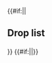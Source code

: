 {{#if:{{{compact|}}}||<h2>Drop list</h2>{{Section}}}}
{{Map/Drops
|no_legend = true
|filter_button = true
|nodes = I, J, K, Q, T, X, Z
|boss = Q, X, Z
|Akatsuki: Z/Casual{Casual: @S: 2.6% (14/545) @A: 2.3% (8/346) / Easy: @A: 2% (26/1327) / Medium: @A: 2.9% (22/768) / Hard: @A: 1.8% (110/6235) @B: 5.3% (2/38)}
|Akigumo: K/Casual{Casual: @S: 1.5% (81/5509) / Easy: @S: 1.4% (130/9344) / Medium: @S: 1.5% (39/2641) / Hard: @S: 1.3% (382/29879)} S, Q/Casual{Casual: @S: 1.4% (58/4109) / Easy: @S: 1.4% (96/6957) / Medium: @S: 1.9% (27/1426) / Hard: @S: 1.3% (157/12144)} S, T/Easy{Easy: @S: 1.4% (110/7806) / Medium: @S: 1.3% (29/2209) / Hard: @S: 1.5% (398/26216)} S, X/Casual{Casual: @S: 1.3% (13/981) / Easy: @S: 1.4% (27/1875) / Medium: @S: 1.1% (9/834) / Hard: @S: 1.5% (183/12555)} S
|Amagiri: I/Medium{Medium: @S: 2.4% (1/42) / Hard: @S: 2.2% (9/416)} S, K/Casual{Casual: @S: 1.5% (85/5509) / Easy: @S: 1.4% (131/9344) / Medium: @S: 1.9% (51/2641) / Hard: @S: 1.6% (465/29879)} S, Q/Casual{Casual: @S: 1.6% (66/4109) / Easy: @S: 1.3% (88/6957) / Medium: @S: 1.2% (17/1426) @A: 0.9% (3/334) / Hard: @S: 1.3% (161/12144) @A: 1.5% (44/2919)}, T/Casual{Casual: @S: 1.6% (50/3097) / Easy: @S: 1.4% (113/7806) / Medium: @S: 1.3% (28/2209) / Hard: @S: 1.6% (410/26216)} S, X/Casual{Casual: @S: 1.3% (13/981) / Easy: @S: 1.4% (27/1875) / Medium: @S: 1.2% (10/834) @A: 1.2% (3/253) / Hard: @S: 1.4% (180/12555) @A: 1.1% (29/2562)}
|Arashio: Z/Hard{Hard: @B: 2.6% (1/38)}
|Asashio: Z/Casual{Casual: @A: 1.4% (5/346) / Easy: @A: 2% (26/1327) / Medium: @A: 1.3% (10/768) / Hard: @A: 2% (125/6235) @B: 2.6% (1/38)}
|Ayanami: I/Casual{Casual: @S: 11.1% (1/9) / Medium: @S: 4.8% (2/42) / Hard: @S: 0.7% (3/416)} S, J/Casual{Casual: @S: 1.1% (36/3248) / Easy: @S: 1.4% (69/4888) @A: 1.6% (5/313) / Medium: @S: 1.6% (34/2100) @A: 1.6% (3/187) / Hard: @S: 1.4% (256/17795) @A: 1.3% (24/1849)}, K/Casual{Casual: @S: 1.2% (68/5509) @A: 1.7% (7/422) / Easy: @S: 1.4% (131/9344) @A: 0.9% (10/1158) / Medium: @S: 1.4% (38/2641) @A: 0.9% (5/565) / Hard: @S: 1.4% (412/29879) @A: 1.1% (41/3695)}, Q/Casual{Casual: @S: 1.4% (59/4109) @A: 2.7% (4/147) / Easy: @S: 1.2% (85/6957) @A: 0.9% (2/233) / Medium: @S: 1.5% (21/1426) @A: 0.9% (3/334) / Hard: @S: 1.4% (169/12144) @A: 1.3% (37/2919)}, T/Casual{Casual: @S: 1.5% (48/3097) @A: 0.9% (3/350) / Easy: @S: 1.4% (112/7806) @A: 1.1% (6/526) / Medium: @S: 1.4% (31/2209) @A: 1% (4/388) / Hard: @S: 1.3% (346/26216) @A: 1.5% (66/4328)}, X/Casual{Casual: @S: 1.2% (12/981) @A: 0.5% (1/218) / Easy: @S: 1.6% (30/1875) @A: 1.6% (7/431) / Medium: @S: 1.6% (13/834) @A: 2.4% (6/253) / Hard: @S: 1.4% (179/12555) @A: 0.8% (20/2562)}, Z/Casual{Casual: @S: 1.7% (9/545) @A: 1.7% (6/346) / Easy: @S: 1.5% (20/1314) @A: 2.2% (29/1327) / Medium: @A: 2.2% (17/768) / Hard: @A: 1.5% (96/6235) @B: 2.6% (1/38)}
|Fubuki: I/Easy{Easy: @S: 4.2% (1/24) / Hard: @S: 1.4% (6/416)} S, J/Casual{Casual: @S: 1.1% (36/3248) / Easy: @S: 1.2% (58/4888) / Medium: @S: 1.7% (35/2100) / Hard: @S: 1.4% (247/17795)} S, K/Casual{Casual: @S: 1.2% (66/5509) @A: 0.9% (4/422) / Easy: @S: 1.4% (129/9344) @A: 0.9% (11/1158) / Medium: @S: 1.1% (28/2641) @A: 1.4% (8/565) / Hard: @S: 1.3% (396/29879) @A: 1% (38/3695)}, Q/Casual{Casual: @S: 1.1% (45/4109) / Easy: @S: 1.4% (95/6957) @A: 0.9% (2/233) / Medium: @S: 1.5% (21/1426) @A: 0.6% (2/334) / Hard: @S: 1.3% (163/12144) @A: 1.1% (33/2919)}, T/Casual{Casual: @S: 1.5% (48/3097) @A: 0.3% (1/350) / Easy: @S: 1.2% (95/7806) @A: 1.5% (8/526) / Medium: @S: 1.3% (28/2209) @A: 1% (4/388) / Hard: @S: 1.3% (349/26216) @A: 1.4% (62/4328)}, X/Casual{Casual: @S: 0.9% (9/981) @A: 0.9% (2/218) / Easy: @S: 1.4% (26/1875) @A: 0.7% (3/431) / Medium: @S: 1.3% (11/834) @A: 1.6% (4/253) / Hard: @S: 1.4% (181/12555) @A: 0.8% (21/2562)}, Z/Casual{Casual: @S: 2.4% (13/545) @A: 4.6% (16/346) / Easy: @S: 1.6% (21/1314) @A: 2.3% (30/1327) / Medium: @S: 1.6% (8/495) @A: 2.7% (21/768) / Hard: @A: 1.9% (121/6235)}
|Fumizuki: Z/Casual{Casual: @A: 4% (14/346)}
|Harusame: I/Casual{Casual: @S: 11.1% (1/9) / Medium: @S: 4.8% (2/42) / Hard: @S: 1.4% (6/416)} S, J/Casual{Casual: @S: 1.6% (51/3248) / Easy: @S: 1.4% (69/4888) / Medium: @S: 1.3% (27/2100) / Hard: @S: 1.4% (258/17795)} S, K/Casual{Casual: @S: 1.4% (78/5509) / Easy: @S: 1.5% (139/9344) / Medium: @S: 1.5% (40/2641) / Hard: @S: 1.5% (454/29879)} S, Q/Casual{Casual: @S: 1.2% (50/4109) @A: 0.7% (1/147) / Easy: @S: 1.3% (89/6957) @A: 2.6% (6/233) / Medium: @S: 1.9% (27/1426) @A: 0.9% (3/334) / Hard: @S: 1.5% (178/12144) @A: 1.1% (32/2919)}, T/Casual{Casual: @S: 1.3% (40/3097) / Easy: @S: 1.2% (96/7806) / Medium: @S: 1.5% (33/2209) / Hard: @S: 1.3% (343/26216)} S, X/Casual{Casual: @S: 1% (10/981) @A: 1.8% (4/218) / Easy: @S: 1.7% (32/1875) @A: 1.6% (7/431) / Medium: @S: 2.4% (20/834) @A: 0.8% (2/253) / Hard: @S: 1.4% (177/12555) @A: 1.1% (27/2562)}
|Hatsuharu: I/Hard{Hard: @S: 1.4% (6/416)} S, J/Casual{Casual: @S: 1.4% (44/3248) / Easy: @S: 1.3% (62/4888) / Medium: @S: 1.1% (24/2100) / Hard: @S: 1.4% (247/17795)} S, K/Casual{Casual: @S: 1.2% (68/5509) / Easy: @S: 1.4% (127/9344) / Medium: @S: 1.6% (43/2641) / Hard: @S: 1.4% (430/29879) @A: 0.9% (33/3695)}, Q/Casual{Casual: @S: 1.5% (60/4109) @A: 0.7% (1/147) / Easy: @S: 1.3% (88/6957) @A: 0.4% (1/233) / Medium: @S: 1.2% (17/1426) @A: 0.9% (3/334) / Hard: @S: 1.5% (188/12144) @A: 1.4% (40/2919)}, T/Casual{Casual: @S: 1.5% (46/3097) / Easy: @S: 1.6% (121/7806) / Medium: @S: 1.4% (32/2209) / Hard: @S: 1.4% (365/26216)} S, X/Casual{Casual: @S: 1.9% (19/981) @A: 0.9% (2/218) / Easy: @S: 1.3% (25/1875) @A: 0.2% (1/431) / Medium: @S: 1.2% (10/834) @A: 1.2% (3/253) / Hard: @S: 1.5% (190/12555) @A: 1.4% (35/2562)}, Z/Casual{Casual: @S: 2.8% (15/545) @A: 2% (7/346) / Easy: @A: 1.4% (19/1327) / Medium: @A: 2% (15/768) / Hard: @A: 2.1% (134/6235)}
|Hatsushimo: I/Casual{Casual: @S: 11.1% (1/9) / Easy: @S: 4.2% (1/24) / Medium: @S: 2.4% (1/42) / Hard: @S: 2.2% (9/416)} S, J/Casual{Casual: @S: 1.3% (41/3248) / Easy: @S: 1.5% (75/4888) / Medium: @S: 1.4% (29/2100) / Hard: @S: 1.2% (217/17795)} S, K/Casual{Casual: @S: 1.4% (79/5509) / Easy: @S: 1.4% (135/9344) @A: 1.5% (17/1158) / Medium: @S: 1.7% (44/2641) @A: 1.2% (7/565) / Hard: @S: 1.3% (396/29879) @A: 1.3% (49/3695)}, Q/Casual{Casual: @S: 1.7% (68/4109) @A: 2% (3/147) / Easy: @S: 1.5% (101/6957) @A: 1.7% (4/233) / Medium: @S: 1.1% (16/1426) @A: 0.3% (1/334) / Hard: @S: 1.5% (179/12144) @A: 1.2% (36/2919)}, T/Casual{Casual: @S: 1.2% (37/3097) / Easy: @S: 1.2% (97/7806) / Medium: @S: 1.5% (34/2209) / Hard: @S: 1.4% (378/26216)} S, X/Casual{Casual: @S: 1.1% (11/981) @A: 2.8% (6/218) / Easy: @S: 1.5% (29/1875) @A: 1.6% (7/431) / Medium: @S: 2% (17/834) @A: 0.4% (1/253) / Hard: @S: 1.3% (161/12555) @A: 1.1% (27/2562)}
|Hatsuyuki: I/Medium{Medium: @S: 2.4% (1/42) / Hard: @S: 1.2% (5/416)} S, J/Casual{Casual: @S: 1.4% (46/3248) / Easy: @S: 1.6% (80/4888) / Medium: @S: 1.7% (36/2100) / Hard: @S: 1.4% (249/17795)} S, K/Casual{Casual: @S: 1.7% (91/5509) @A: 0.7% (3/422) / Easy: @S: 1.5% (136/9344) @A: 1.4% (16/1158) / Medium: @S: 1.6% (42/2641) @A: 1.1% (6/565) / Hard: @S: 1.4% (422/29879) @A: 1.4% (53/3695)}, Q/Casual{Casual: @S: 1.1% (47/4109) @A: 2% (3/147) / Easy: @S: 1.5% (102/6957) @A: 0.4% (1/233) / Medium: @S: 1.8% (25/1426) @A: 0.3% (1/334) / Hard: @S: 1.5% (177/12144) @A: 1.2% (36/2919)}, T/Casual{Casual: @S: 1.4% (44/3097) @A: 1.4% (5/350) / Easy: @S: 1.4% (108/7806) @A: 1.1% (6/526) / Medium: @S: 1.8% (39/2209) @A: 2.1% (8/388) / Hard: @S: 1.4% (366/26216) @A: 1.2% (53/4328)}, X/Casual{Casual: @S: 0.8% (8/981) @A: 2.8% (6/218) / Easy: @S: 1.4% (27/1875) @A: 1.4% (6/431) / Medium: @S: 1.6% (13/834) @A: 0.8% (2/253) / Hard: @S: 1.5% (190/12555) @A: 1.4% (36/2562)}, Z/Casual{Casual: @A: 2% (7/346) / Easy: @A: 1.9% (25/1327) / Medium: @A: 1.3% (10/768) / Hard: @A: 1.9% (116/6235)}
|Hibiki: Z/Hard{Hard: @B: 5.3% (2/38)}
|Ikazuchi: Z/Hard{Hard: @B: 2.6% (1/38)}
|Inazuma: Z/Hard{Hard: @B: 2.6% (1/38)}
|Isokaze: K/Easy{Easy: @S: 1.5% (139/9344) / Medium: @S: 1.2% (32/2641) / Hard: @S: 1.4% (406/29879)} S, Q/Casual{Casual: @S: 1.3% (52/4109) / Easy: @S: 1.6% (112/6957) / Medium: @S: 1.5% (22/1426) / Hard: @S: 1.5% (179/12144)} S, X/Casual{Casual: @S: 1.9% (19/981) / Easy: @S: 1.3% (24/1875) / Medium: @S: 1.3% (11/834) / Hard: @S: 1.4% (178/12555)} S
|Isonami: I/Easy{Easy: @S: 4.2% (1/24) / Hard: @S: 1.2% (5/416)} S, J/Casual{Casual: @S: 1.4% (46/3248) / Easy: @S: 1.6% (79/4888) / Medium: @S: 1.4% (29/2100) @A: 1.1% (2/187) / Hard: @S: 1.4% (247/17795) @A: 1.2% (23/1849)}, K/Casual{Casual: @S: 1.4% (78/5509) @A: 0.9% (4/422) / Easy: @S: 1.5% (137/9344) @A: 0.9% (11/1158) / Medium: @S: 1.4% (38/2641) @A: 0.5% (3/565) / Hard: @S: 1.4% (412/29879) @A: 1% (37/3695)}, Q/Casual{Casual: @S: 1.2% (49/4109) @A: 2.7% (4/147) / Easy: @S: 1.6% (113/6957) @A: 0.9% (2/233) / Medium: @S: 1.7% (24/1426) @A: 1.2% (4/334) / Hard: @S: 1.4% (172/12144) @A: 1.1% (32/2919)}, T/Casual{Casual: @S: 1.2% (36/3097) @A: 2.3% (8/350) / Easy: @S: 1.4% (107/7806) @A: 0.8% (4/526) / Medium: @S: 1.8% (40/2209) @A: 2.1% (8/388) / Hard: @S: 1.4% (370/26216) @A: 1.3% (56/4328)}, X/Casual{Casual: @S: 0.9% (9/981) @A: 0.5% (1/218) / Easy: @S: 1.3% (24/1875) @A: 1.9% (8/431) / Medium: @S: 1% (8/834) / Hard: @S: 1.3% (164/12555) @A: 1.5% (39/2562)}, Z/Casual{Casual: @A: 2.9% (10/346) / Easy: @A: 1.6% (21/1327) / Medium: @A: 1.7% (13/768) / Hard: @A: 1.6% (97/6235)}
|Kagerou: Z/Casual{Casual: @A: 2% (7/346) / Easy: @A: 1.5% (20/1327) / Medium: @A: 2.1% (16/768) / Hard: @A: 1.7% (109/6235)}
|Kawakaze: Z/Casual{Casual: @S: 0.7% (4/545) @A: 0.3% (1/346) / Easy: @S: 1% (13/1314) @A: 0.5% (6/1327) / Medium: @S: 2.8% (14/495) @A: 0.4% (3/768) / Hard: @S: 1% (59/6107) @A: 0.8% (47/6235)}
|Kazagumo: K/Easy{Easy: @S: 1.4% (128/9344) / Medium: @S: 1.3% (34/2641) / Hard: @S: 1.5% (441/29879)} S, Q/Casual{Casual: @S: 2% (81/4109) / Easy: @S: 1.6% (112/6957) / Medium: @S: 1.3% (19/1426) / Hard: @S: 1.3% (153/12144)} S, X/Casual{Casual: @S: 1.4% (14/981) / Easy: @S: 1.3% (25/1875) / Medium: @S: 1.3% (11/834) / Hard: @S: 1.4% (182/12555)} S
|Kikuzuki: Z/Hard{Hard: @B: 2.6% (1/38)}
|Kisaragi: Z/Casual{Casual: @A: 2.9% (10/346) / Easy: @A: 2.6% (34/1327) / Hard: @B: 2.6% (1/38)}
|Kuroshio: Z/Medium{Medium: @B: 50% (1/2)}
|Makigumo: Z/Casual{Casual: @S: 2.4% (13/545) @A: 0.3% (1/346) / Easy: @S: 2% (26/1314) @A: 2.5% (33/1327) / Medium: @S: 1.6% (8/495) @A: 1.8% (14/768) / Hard: @S: 2.1% (126/6107) @A: 1.9% (121/6235)}
|Michishio: Z/Hard{Hard: @B: 2.6% (1/38)}
|Mikazuki: Z/Hard{Hard: @B: 5.3% (2/38)}
|Miyuki: I/Medium{Medium: @S: 2.4% (1/42) / Hard: @S: 2.2% (9/416)} S, J/Casual{Casual: @S: 1.6% (52/3248) / Easy: @S: 1.3% (64/4888) / Medium: @S: 1.5% (32/2100) / Hard: @S: 1.4% (243/17795) @A: 1.1% (21/1849)}, K/Casual{Casual: @S: 1.5% (81/5509) @A: 1.9% (8/422) / Easy: @S: 1.8% (168/9344) @A: 0.9% (10/1158) / Medium: @S: 1.8% (47/2641) @A: 1.6% (9/565) / Hard: @S: 1.4% (416/29879) @A: 1% (37/3695)}, Q/Casual{Casual: @S: 1.5% (63/4109) @A: 1.4% (2/147) / Easy: @S: 1.4% (95/6957) @A: 2.1% (5/233) / Medium: @S: 1.5% (22/1426) @A: 2.4% (8/334) / Hard: @S: 1.5% (183/12144) @A: 1% (29/2919)}, T/Casual{Casual: @S: 1.7% (54/3097) @A: 0.9% (3/350) / Easy: @S: 1.5% (114/7806) @A: 1.9% (10/526) / Medium: @S: 1.4% (30/2209) @A: 1.5% (6/388) / Hard: @S: 1.4% (358/26216) @A: 1% (45/4328)}, X/Casual{Casual: @S: 1.5% (15/981) @A: 0.9% (2/218) / Easy: @S: 1.5% (28/1875) @A: 0.9% (4/431) / Medium: @S: 2.2% (18/834) @A: 1.2% (3/253) / Hard: @S: 1.3% (160/12555) @A: 0.9% (24/2562)}, Z/Casual{Casual: @A: 2.6% (9/346) / Easy: @A: 2.3% (31/1327) / Medium: @A: 1.4% (11/768) / Hard: @A: 2.2% (136/6235) @B: 2.6% (1/38)}
|Mochizuki: Z/Medium{Medium: @B: 50% (1/2)}
|Murakumo: I/Medium{Medium: @S: 2.4% (1/42) / Hard: @S: 1.7% (7/416)} S, J/Casual{Casual: @S: 1.5% (48/3248) / Easy: @S: 1.4% (68/4888) @A: 2.2% (7/313) / Medium: @S: 1.4% (30/2100) @A: 0.5% (1/187) / Hard: @S: 1.5% (259/17795) @A: 1.8% (33/1849)}, K/Casual{Casual: @S: 1.6% (90/5509) @A: 1.7% (7/422) / Easy: @S: 1.6% (150/9344) @A: 0.9% (11/1158) / Medium: @S: 1.3% (35/2641) @A: 1.4% (8/565) / Hard: @S: 1.4% (433/29879) @A: 1% (37/3695)}, Q/Casual{Casual: @S: 1.7% (70/4109) @A: 0.7% (1/147) / Easy: @S: 1.5% (107/6957) @A: 0.9% (2/233) / Medium: @S: 1.6% (23/1426) @A: 1.2% (4/334) / Hard: @S: 1.3% (158/12144) @A: 1.2% (36/2919)}, T/Casual{Casual: @S: 1.4% (42/3097) @A: 2.6% (9/350) / Easy: @S: 1.3% (104/7806) @A: 0.8% (4/526) / Medium: @S: 1.6% (36/2209) @A: 1% (4/388) / Hard: @S: 1.4% (368/26216) @A: 1.2% (52/4328)}, X/Casual{Casual: @S: 1.5% (15/981) @A: 0.5% (1/218) / Easy: @S: 1.5% (29/1875) @A: 0.7% (3/431) / Medium: @S: 1.4% (12/834) / Hard: @S: 1.2% (150/12555) @A: 1.1% (28/2562)}, Z/Casual{Casual: @A: 2.3% (8/346) / Easy: @A: 1.8% (24/1327) / Medium: @A: 2.7% (21/768) / Hard: @B: 2.6% (1/38)}
|Murasame: I/Medium{Medium: @S: 2.4% (1/42) / Hard: @S: 1.7% (7/416)} S, J/Casual{Casual: @S: 1.4% (44/3248) / Easy: @S: 1.4% (67/4888) / Medium: @S: 1.6% (34/2100) / Hard: @S: 1.3% (237/17795)} S, K/Casual{Casual: @S: 1.5% (82/5509) @A: 0.9% (4/422) / Easy: @S: 1.2% (111/9344) @A: 0.9% (11/1158) / Medium: @S: 1.5% (40/2641) @A: 0.5% (3/565) / Hard: @S: 1.3% (381/29879) @A: 1.4% (53/3695)}, Q/Casual{Casual: @S: 1.5% (62/4109) @A: 2.7% (4/147) / Easy: @S: 1.4% (100/6957) @A: 0.9% (2/233) / Medium: @S: 1.1% (15/1426) @A: 0.9% (3/334) / Hard: @S: 1.5% (182/12144) @A: 1.3% (38/2919)}, T/Casual{Casual: @S: 1.2% (38/3097) / Easy: @S: 1.4% (113/7806) @A: 0.8% (4/526) / Medium: @S: 1.2% (26/2209) @A: 1% (4/388) / Hard: @S: 1.5% (401/26216) @A: 1.3% (57/4328)}, X/Casual{Casual: @S: 2.1% (21/981) @A: 0.9% (2/218) / Easy: @S: 1.1% (21/1875) @A: 0.9% (4/431) / Medium: @S: 1.4% (12/834) / Hard: @S: 1.3% (165/12555) @A: 1.4% (37/2562)}, Z/Casual{Casual: @B: 100% (1/1) / Hard: @B: 5.3% (2/38)}
|Mutsuki: Z/Casual{Casual: @S: 2.4% (13/545) @A: 2.3% (8/346) / Easy: @S: 2.4% (31/1314) @A: 2.4% (32/1327) / Medium: @A: 2.3% (18/768) / Hard: @A: 1.9% (121/6235) @B: 5.3% (2/38)}
|Naganami: Z/Casual{Casual: @S: 2.6% (14/545) @A: 0.3% (1/346) / Easy: @S: 1.7% (22/1314) @A: 1.9% (25/1327) / Medium: @S: 0.8% (4/495) @A: 1.6% (12/768) / Hard: @S: 1.8% (109/6107) @A: 2% (124/6235)}
|Nagatsuki: Z/Casual{Casual: @A: 0.6% (2/346) / Hard: @B: 5.3% (2/38)}
|Nenohi: I/Hard{Hard: @S: 1.9% (8/416)} S, J/Casual{Casual: @S: 1.3% (42/3248) / Easy: @S: 1.2% (58/4888) / Medium: @S: 1.1% (23/2100) / Hard: @S: 1.4% (241/17795)} S, K/Casual{Casual: @S: 1.3% (73/5509) / Easy: @S: 1.4% (130/9344) / Medium: @S: 1.6% (43/2641) @A: 1.8% (10/565) / Hard: @S: 1.4% (408/29879) @A: 1.2% (46/3695)}, Q/Casual{Casual: @S: 1.4% (56/4109) @A: 1.4% (2/147) / Easy: @S: 1.3% (93/6957) @A: 3% (7/233) / Medium: @S: 1.1% (15/1426) @A: 0.6% (2/334) / Hard: @S: 1.6% (191/12144) @A: 1.1% (33/2919)}, T/Casual{Casual: @S: 1.2% (36/3097) / Easy: @S: 1.3% (103/7806) / Medium: @S: 1.4% (31/2209) / Hard: @S: 1.4% (373/26216)} S, X/Casual{Casual: @S: 1.8% (18/981) @A: 0.9% (2/218) / Easy: @S: 0.9% (17/1875) @A: 1.4% (6/431) / Medium: @S: 1.7% (14/834) @A: 1.6% (4/253) / Hard: @S: 1.4% (172/12555) @A: 1.4% (35/2562)}, Z/Hard{Hard: @B: 2.6% (1/38)}
|Oboro: Z/Hard{Hard: @B: 2.6% (1/38)}
|Sagiri: I/Easy{Easy: @S: 4.2% (1/24) / Hard: @S: 1% (4/416)} S, K/Casual{Casual: @S: 1.6% (87/5509) / Easy: @S: 1.4% (130/9344) / Medium: @S: 1.1% (30/2641) / Hard: @S: 1.2% (371/29879)} S, Q/Casual{Casual: @S: 1.5% (61/4109) / Easy: @S: 1.3% (92/6957) / Medium: @S: 1.1% (16/1426) @A: 1.5% (5/334) / Hard: @S: 1.4% (172/12144) @A: 1.1% (33/2919)}, T/Casual{Casual: @S: 1.5% (46/3097) / Easy: @S: 1.5% (114/7806) / Medium: @S: 1% (21/2209) / Hard: @S: 1.4% (359/26216)} S, X/Casual{Casual: @S: 1.5% (15/981) / Easy: @S: 1.4% (27/1875) @A: 1.2% (5/431) / Medium: @S: 1.8% (15/834) @A: 2% (5/253) / Hard: @S: 1.4% (170/12555) @A: 1.4% (36/2562)}
|Samidare: I/Medium{Medium: @S: 4.8% (2/42) / Hard: @S: 1.2% (5/416)} S, J/Casual{Casual: @S: 1.3% (42/3248) / Easy: @S: 1.2% (59/4888) / Medium: @S: 1.2% (25/2100) / Hard: @S: 1.4% (257/17795)} S, K/Casual{Casual: @S: 1.3% (74/5509) @A: 0.5% (2/422) / Easy: @S: 1.4% (131/9344) @A: 1% (12/1158) / Medium: @S: 1.2% (33/2641) @A: 0.4% (2/565) / Hard: @S: 1.4% (423/29879) @A: 1.5% (57/3695)}, Q/Casual{Casual: @S: 1.5% (60/4109) @A: 2% (3/147) / Easy: @S: 1.3% (91/6957) @A: 0.9% (2/233) / Medium: @S: 0.8% (12/1426) @A: 0.6% (2/334) / Hard: @S: 1.2% (140/12144) @A: 1.5% (43/2919)}, T/Casual{Casual: @S: 1.4% (44/3097) @A: 1.4% (5/350) / Easy: @S: 1.5% (114/7806) @A: 1.1% (6/526) / Medium: @S: 1.7% (37/2209) @A: 1.5% (6/388) / Hard: @S: 1.4% (354/26216) @A: 1.1% (48/4328)}, X/Casual{Casual: @S: 2% (20/981) @A: 1.8% (4/218) / Easy: @S: 1.1% (20/1875) @A: 1.6% (7/431) / Medium: @S: 1.2% (10/834) / Hard: @S: 1.5% (188/12555) @A: 1.1% (29/2562)}, Z/Hard{Hard: @B: 2.6% (1/38)}
|Satsuki: Z/Casual{Casual: @A: 2.6% (9/346) / Easy: @A: 2.2% (29/1327)}
|Sazanami: Z/Hard{Hard: @B: 2.6% (1/38)}
|Shigure: I/Easy{Easy: @S: 4.2% (1/24) / Hard: @S: 1.2% (5/416)} S, J/Casual{Casual: @S: 1.6% (51/3248) / Easy: @S: 1.7% (83/4888) / Medium: @S: 1% (21/2100) / Hard: @S: 1.7% (298/17795)} S, K/Casual{Casual: @S: 1.3% (72/5509) @A: 0.7% (3/422) / Easy: @S: 1.3% (119/9344) @A: 0.9% (11/1158) / Medium: @S: 1.3% (34/2641) @A: 0.9% (5/565) / Hard: @S: 1.4% (404/29879) @A: 1% (37/3695)}, Q/Casual{Casual: @S: 1.2% (48/4109) @A: 1.4% (2/147) / Easy: @S: 1.4% (96/6957) @A: 2.6% (6/233) / Medium: @S: 0.9% (13/1426) @A: 0.9% (3/334) / Hard: @S: 1.5% (188/12144) @A: 1.2% (35/2919)}, T/Casual{Casual: @S: 1.2% (37/3097) / Easy: @S: 1.2% (97/7806) / Medium: @S: 1.2% (27/2209) @A: 1.5% (6/388) / Hard: @S: 1.5% (381/26216) @A: 1.3% (57/4328)}, X/Casual{Casual: @S: 1.1% (11/981) @A: 0.5% (1/218) / Easy: @S: 1.5% (29/1875) @A: 1.4% (6/431) / Medium: @S: 1.4% (12/834) @A: 0.8% (2/253) / Hard: @S: 1.3% (169/12555) @A: 1.6% (41/2562)}
|Shikinami: I/Hard{Hard: @S: 1.7% (7/416)} S, J/Casual{Casual: @S: 1.6% (53/3248) @A: 0.8% (1/130) / Easy: @S: 1.4% (68/4888) @A: 2.2% (7/313) / Medium: @S: 1.3% (28/2100) @A: 0.5% (1/187) / Hard: @S: 1.4% (257/17795) @A: 1% (19/1849)}, K/Casual{Casual: @S: 1.3% (71/5509) @A: 1.7% (7/422) / Easy: @S: 1.3% (121/9344) @A: 1.9% (22/1158) / Medium: @S: 1% (27/2641) @A: 0.9% (5/565) / Hard: @S: 1.5% (437/29879) @A: 1.1% (41/3695)}, Q/Casual{Casual: @S: 1.5% (60/4109) @A: 1.4% (2/147) / Easy: @S: 1.4% (95/6957) / Medium: @S: 1.3% (18/1426) @A: 0.9% (3/334) / Hard: @S: 1.4% (174/12144) @A: 1.2% (34/2919)}, T/Casual{Casual: @S: 1.3% (41/3097) @A: 0.6% (2/350) / Easy: @S: 1.5% (117/7806) @A: 2.1% (11/526) / Medium: @S: 1.4% (32/2209) @A: 1% (4/388) / Hard: @S: 1.5% (381/26216) @A: 1% (45/4328)}, X/Casual{Casual: @S: 1.2% (12/981) @A: 0.9% (2/218) / Easy: @S: 1.3% (25/1875) @A: 1.2% (5/431) / Medium: @S: 2.2% (18/834) @A: 0.4% (1/253) / Hard: @S: 1.5% (189/12555) @A: 1.2% (31/2562)}, Z/Casual{Casual: @A: 2% (7/346) / Easy: @A: 2.3% (31/1327) / Medium: @A: 2.2% (17/768) / Hard: @B: 2.6% (1/38)}
|Shiranui: Z/Hard{Hard: @B: 2.6% (1/38)}
|Shiratsuyu: I/Medium{Medium: @S: 2.4% (1/42) / Hard: @S: 0.5% (2/416)} S, J/Casual{Casual: @S: 1.4% (45/3248) / Easy: @S: 1.3% (64/4888) / Medium: @S: 1.2% (26/2100) / Hard: @S: 1.4% (241/17795)} S, K/Casual{Casual: @S: 1.2% (66/5509) @A: 0.9% (4/422) / Easy: @S: 1.5% (138/9344) @A: 1% (12/1158) / Medium: @S: 1.3% (34/2641) @A: 0.9% (5/565) / Hard: @S: 1.3% (375/29879) @A: 1.4% (51/3695)}, Q/Casual{Casual: @S: 1.5% (62/4109) @A: 0.7% (1/147) / Easy: @S: 1.4% (100/6957) / Medium: @S: 1.1% (15/1426) @A: 0.6% (2/334) / Hard: @S: 1.3% (161/12144) @A: 1.4% (42/2919)}, T/Casual{Casual: @S: 1.3% (41/3097) / Easy: @S: 1.4% (111/7806) / Medium: @S: 1.2% (27/2209) / Hard: @S: 1.4% (355/26216) @A: 1.1% (49/4328)}, X/Casual{Casual: @S: 0.7% (7/981) @A: 0.9% (2/218) / Easy: @S: 1.4% (27/1875) @A: 0.7% (3/431) / Medium: @S: 2.2% (18/834) @A: 0.4% (1/253) / Hard: @S: 1.4% (176/12555) @A: 1.1% (28/2562)}, Z/Casual{Casual: @A: 2% (7/346) / Easy: @A: 1.9% (25/1327) / Medium: @A: 1.7% (13/768) / Hard: @A: 1.9% (118/6235)}
|Shirayuki: I/Easy{Easy: @S: 4.2% (1/24) / Medium: @S: 2.4% (1/42) / Hard: @S: 2.4% (10/416)} S, J/Casual{Casual: @S: 1.4% (44/3248) / Easy: @S: 1.6% (77/4888) / Medium: @S: 1.8% (37/2100) / Hard: @S: 1.4% (249/17795)} S, K/Casual{Casual: @S: 1.5% (82/5509) @A: 1.2% (5/422) / Easy: @S: 1.2% (115/9344) @A: 1.2% (14/1158) / Medium: @S: 1% (26/2641) @A: 1.6% (9/565) / Hard: @S: 1.4% (420/29879) @A: 1% (38/3695)}, Q/Casual{Casual: @S: 1.4% (59/4109) @A: 1.4% (2/147) / Easy: @S: 1.5% (101/6957) @A: 0.9% (2/233) / Medium: @S: 1.3% (19/1426) @A: 1.5% (5/334) / Hard: @S: 1.3% (157/12144) @A: 1.2% (34/2919)}, T/Casual{Casual: @S: 1.2% (36/3097) @A: 1.1% (4/350) / Easy: @S: 1.4% (109/7806) @A: 1.7% (9/526) / Medium: @S: 1.6% (35/2209) @A: 0.8% (3/388) / Hard: @S: 1.3% (347/26216) @A: 1.3% (58/4328)}, X/Casual{Casual: @S: 1.1% (11/981) @A: 1.8% (4/218) / Easy: @S: 2% (37/1875) @A: 1.9% (8/431) / Medium: @S: 0.7% (6/834) @A: 1.2% (3/253) / Hard: @S: 1.4% (176/12555) @A: 1.2% (30/2562)}, Z/Casual{Casual: @A: 1.7% (6/346) / Easy: @A: 2% (27/1327) / Medium: @A: 2.6% (20/768) / Hard: @A: 2.3% (141/6235) @B: 2.6% (1/38)}
|Suzukaze: I/Medium{Medium: @S: 4.8% (2/42) / Hard: @S: 1.9% (8/416)} S, J/Casual{Casual: @S: 1.3% (43/3248) / Easy: @S: 1.1% (53/4888) / Medium: @S: 1.4% (30/2100) / Hard: @S: 1.4% (255/17795)} S, K/Casual{Casual: @S: 1.2% (65/5509) @A: 0.9% (4/422) / Easy: @S: 1.4% (130/9344) @A: 1.1% (13/1158) / Medium: @S: 1.7% (44/2641) @A: 1.4% (8/565) / Hard: @S: 1.3% (397/29879) @A: 1.6% (58/3695)}, Q/Casual{Casual: @S: 2% (81/4109) @A: 0.7% (1/147) / Easy: @S: 1.4% (98/6957) @A: 1.7% (4/233) / Medium: @S: 1.8% (26/1426) @A: 1.2% (4/334) / Hard: @S: 1.5% (187/12144) @A: 1.3% (39/2919)}, T/Casual{Casual: @S: 1.5% (46/3097) @A: 0.9% (3/350) / Easy: @S: 1.2% (95/7806) @A: 1.1% (6/526) / Medium: @S: 1.6% (36/2209) @A: 1.8% (7/388) / Hard: @S: 1.3% (345/26216) @A: 1.2% (51/4328)}, X/Casual{Casual: @S: 1.4% (14/981) @A: 0.9% (2/218) / Easy: @S: 1.6% (30/1875) @A: 1.2% (5/431) / Medium: @S: 1.6% (13/834) @A: 1.6% (4/253) / Hard: @S: 1.3% (163/12555) @A: 1.2% (31/2562)}, Z/Casual{Casual: @A: 2% (7/346) / Easy: @A: 2% (26/1327) / Medium: @A: 1.2% (9/768) / Hard: @A: 1.9% (116/6235)}
|Takanami: K/Medium{Medium: @S: 1.1% (29/2641) / Hard: @S: 1.4% (422/29879)} S, Q/Casual{Casual: @S: 1.3% (53/4109) / Easy: @S: 1.4% (97/6957) / Medium: @S: 1.5% (22/1426) / Hard: @S: 1.4% (166/12144)} S, X/Casual{Casual: @S: 1.3% (13/981) / Easy: @S: 1.2% (22/1875) / Medium: @S: 0.6% (5/834) / Hard: @S: 1.5% (194/12555)} S
|Tanikaze: K/Casual{Casual: @S: 1.5% (85/5509) / Easy: @S: 1.4% (128/9344) / Medium: @S: 0.9% (23/2641) / Hard: @S: 1.3% (397/29879)} S, Q/Casual{Casual: @S: 1.5% (62/4109) / Easy: @S: 1.3% (90/6957) / Medium: @S: 1.1% (15/1426) / Hard: @S: 1.3% (160/12144)} S, T/Hard{Hard: @S: 1.3% (346/26216)} S, X/Casual{Casual: @S: 1.8% (18/981) / Easy: @S: 0.9% (16/1875) / Medium: @S: 1.9% (16/834) / Hard: @S: 1.4% (174/12555)} S
|Umikaze: Q/Casual{Casual: @S: 1.1% (47/4109) / Easy: @S: 1.1% (76/6957) / Medium: @S: 2.3% (33/1426) / Hard: @S: 1.3% (152/12144)} S, X/Casual{Casual: @S: 1% (10/981) / Easy: @S: 0.7% (14/1875) / Medium: @S: 1.1% (9/834) / Hard: @S: 1.9% (236/12555)} S
|Urakaze: K/Casual{Casual: @S: 1.4% (76/5509) / Easy: @S: 1.5% (143/9344) / Medium: @S: 1.3% (34/2641) / Hard: @S: 1.5% (435/29879)} S, Q/Casual{Casual: @S: 1.3% (54/4109) / Easy: @S: 1.3% (87/6957) / Medium: @S: 1.8% (26/1426) / Hard: @S: 1.2% (149/12144)} S, T/Medium{Medium: @S: 1.1% (25/2209) / Hard: @S: 1.4% (359/26216)} S, X/Casual{Casual: @S: 1.5% (15/981) / Easy: @S: 1.4% (26/1875) / Medium: @S: 1.1% (9/834) / Hard: @S: 1.4% (177/12555)} S
|Wakaba: I/Easy{Easy: @S: 4.2% (1/24) / Hard: @S: 1.2% (5/416)} S, J/Casual{Casual: @S: 1.3% (41/3248) / Easy: @S: 1.5% (72/4888) / Medium: @S: 1.4% (29/2100) / Hard: @S: 1.4% (242/17795)} S, K/Casual{Casual: @S: 1.6% (88/5509) / Easy: @S: 1.3% (124/9344) @A: 1.2% (14/1158) / Medium: @S: 1.3% (35/2641) @A: 0.7% (4/565) / Hard: @S: 1.5% (451/29879) @A: 1% (37/3695)}, Q/Casual{Casual: @S: 1.3% (54/4109) @A: 0.7% (1/147) / Easy: @S: 1.4% (98/6957) @A: 1.7% (4/233) / Medium: @S: 1% (14/1426) @A: 0.6% (2/334) / Hard: @S: 1.3% (154/12144) @A: 0.7% (20/2919)}, T/Casual{Casual: @S: 1.4% (42/3097) / Easy: @S: 1.4% (107/7806) / Medium: @S: 1.7% (38/2209) / Hard: @S: 1.3% (337/26216)} S, X/Casual{Casual: @S: 1.2% (12/981) @A: 1.4% (3/218) / Easy: @S: 1.2% (22/1875) @A: 1.4% (6/431) / Medium: @S: 1% (8/834) @A: 0.8% (2/253) / Hard: @S: 1.4% (170/12555) @A: 1.1% (27/2562)}, Z/Hard{Hard: @B: 5.3% (2/38)}
|Yuudachi: I/Medium{Medium: @S: 2.4% (1/42) / Hard: @S: 1.7% (7/416)} S, J/Casual{Casual: @S: 1.6% (51/3248) / Easy: @S: 1.6% (79/4888) / Medium: @S: 1.1% (24/2100) / Hard: @S: 1.5% (261/17795)} S, K/Casual{Casual: @S: 1.3% (72/5509) @A: 1.2% (5/422) / Easy: @S: 1.4% (127/9344) @A: 0.9% (11/1158) / Medium: @S: 1.1% (30/2641) @A: 1.4% (8/565) / Hard: @S: 1.4% (421/29879) @A: 1.2% (46/3695)}, Q/Casual{Casual: @S: 1.2% (50/4109) @A: 0.7% (1/147) / Easy: @S: 1.6% (111/6957) @A: 0.4% (1/233) / Medium: @S: 0.9% (13/1426) @A: 1.8% (6/334) / Hard: @S: 1.4% (167/12144) @A: 1.1% (31/2919)}, T/Casual{Casual: @S: 1.5% (47/3097) / Easy: @S: 1.5% (116/7806) @A: 1.5% (8/526) / Medium: @S: 1.7% (37/2209) @A: 1% (4/388) / Hard: @S: 1.4% (379/26216) @A: 1% (44/4328)}, X/Casual{Casual: @S: 1.7% (17/981) @A: 0.5% (1/218) / Easy: @S: 1.6% (30/1875) @A: 1.6% (7/431) / Medium: @S: 1.4% (12/834) @A: 1.6% (4/253) / Hard: @S: 1.4% (170/12555) @A: 1.1% (28/2562)}, Z/Hard{Hard: @B: 5.3% (2/38)}
|Yuugumo: Z/Casual{Casual: @S: 1.7% (9/545) / Easy: @S: 2.1% (27/1314) / Medium: @S: 2.6% (13/495) / Hard: @S: 1.8% (108/6107)} S
|Z1: Q/Casual{Casual: @S: 1.4% (57/4109) / Easy: @S: 1.7% (116/6957) / Medium: @S: 2.7% (39/1426) / Hard: @S: 2.8% (337/12144)} S, X/Casual{Casual: @S: 1.9% (19/981) / Easy: @S: 2.1% (40/1875) / Medium: @S: 3% (25/834) / Hard: @S: 2.5% (320/12555)} S
|Z3: Z/Casual{Casual: @S: 5.7% (31/545) @A: 1.4% (5/346) / Easy: @S: 6.4% (84/1314) @A: 3.7% (49/1327) / Medium: @S: 7.3% (36/495) @A: 3.3% (25/768) / Hard: @S: 6.7% (411/6107) @A: 3.2% (201/6235)}
|Isuzu: I/Medium{Medium: @S: 2.4% (1/42) / Hard: @S: 1.2% (5/416)} S, J/Casual{Casual: @S: 1.5% (49/3248) / Easy: @S: 1.1% (55/4888) / Medium: @S: 1% (21/2100) / Hard: @S: 1.4% (251/17795)} S, K/Casual{Casual: @S: 1.3% (73/5509) / Easy: @S: 1.4% (128/9344) / Medium: @S: 1.4% (37/2641) / Hard: @S: 1.3% (393/29879)} S, Q/Casual{Casual: @S: 1.5% (61/4109) @A: 1.4% (2/147) / Easy: @S: 1.2% (85/6957) @A: 1.7% (4/233) / Medium: @S: 1.1% (16/1426) @A: 0.6% (2/334) / Hard: @S: 1.4% (172/12144) @A: 1.4% (42/2919)}, T/Casual{Casual: @S: 1.4% (44/3097) / Easy: @S: 1.3% (98/7806) / Medium: @S: 1.6% (35/2209) / Hard: @S: 1.4% (365/26216)} S, X/Casual{Casual: @S: 1.1% (11/981) / Easy: @S: 1.7% (31/1875) @A: 0.7% (3/431) / Medium: @S: 1.7% (14/834) / Hard: @S: 1.4% (173/12555) @A: 1.4% (36/2562)}, Z/Casual{Casual: @A: 2% (7/346) / Easy: @A: 1.9% (25/1327) / Medium: @A: 2% (15/768) / Hard: @A: 2% (125/6235) @B: 2.6% (1/38)}
|Jintsuu: I/Medium{Medium: @S: 2.4% (1/42) / Hard: @S: 1.7% (7/416)} S, J/Easy{Easy: @S: 1.2% (61/4888) / Medium: @S: 1.3% (28/2100) / Hard: @S: 1.4% (250/17795)} S, K/Casual{Casual: @S: 1.5% (80/5509) / Easy: @S: 1.4% (128/9344) / Medium: @S: 1.5% (39/2641) / Hard: @S: 1.5% (448/29879)} S, Q/Casual{Casual: @S: 1.3% (53/4109) @A: 2.7% (4/147) / Easy: @S: 1.7% (115/6957) / Medium: @S: 1.5% (21/1426) @A: 0.6% (2/334) / Hard: @S: 1.5% (179/12144) @A: 1% (30/2919)}, T/Casual{Casual: @S: 1.5% (46/3097) / Easy: @S: 1.4% (113/7806) / Medium: @S: 1.6% (35/2209) / Hard: @S: 1.4% (358/26216)} S, X/Casual{Casual: @S: 1.3% (13/981) @A: 0.5% (1/218) / Easy: @S: 1.4% (26/1875) @A: 1.2% (5/431) / Medium: @S: 1.2% (10/834) @A: 0.8% (2/253) / Hard: @S: 1.3% (160/12555) @A: 1% (26/2562)}, Z/Casual{Casual: @A: 2.3% (8/346) / Easy: @A: 1.8% (24/1327) / Medium: @A: 1.6% (12/768) / Hard: @A: 2% (123/6235) @B: 2.6% (1/38)}
|Kiso: I/Easy{Easy: @S: 4.2% (1/24) / Hard: @S: 1.7% (7/416)} S, J/Easy{Easy: @S: 1.5% (73/4888) / Medium: @S: 1.7% (36/2100) / Hard: @S: 1.4% (249/17795)} S, K/Casual{Casual: @S: 1.4% (79/5509) / Easy: @S: 1.6% (154/9344) / Medium: @S: 1.1% (29/2641) / Hard: @S: 1.4% (412/29879)} S, Q/Casual{Casual: @S: 1.4% (57/4109) @A: 0.7% (1/147) / Easy: @S: 1.3% (93/6957) @A: 0.9% (2/233) / Medium: @S: 1.1% (16/1426) @A: 1.5% (5/334) / Hard: @S: 1.5% (178/12144) @A: 1.3% (39/2919)}, T/Casual{Casual: @S: 1.6% (49/3097) / Easy: @S: 1.3% (98/7806) / Medium: @S: 1.4% (30/2209) / Hard: @S: 1.3% (351/26216)} S, X/Casual{Casual: @S: 1.6% (16/981) @A: 1.8% (4/218) / Easy: @S: 0.8% (15/1875) @A: 0.9% (4/431) / Medium: @S: 1.8% (15/834) @A: 2% (5/253) / Hard: @S: 1.7% (209/12555) @A: 1.1% (28/2562)}, Z/Casual{Casual: @A: 1.2% (4/346) / Easy: @A: 2.3% (30/1327) / Medium: @A: 2.2% (17/768) / Hard: @A: 1.8% (114/6235) @B: 2.6% (1/38)}
|Kuma: K/Casual{Casual: @S: 1.3% (71/5509) / Easy: @S: 1.4% (134/9344) / Medium: @S: 1.6% (42/2641) / Hard: @S: 1.4% (410/29879)} S, Q/Casual{Casual: @S: 1.5% (61/4109) / Easy: @S: 1.3% (89/6957) / Medium: @S: 1.1% (15/1426) / Hard: @S: 1.6% (196/12144)} S, T/Casual{Casual: @S: 1.8% (55/3097) / Easy: @S: 1.2% (93/7806) / Medium: @S: 1.4% (31/2209) / Hard: @S: 1.4% (371/26216)} S, X/Casual{Casual: @S: 1.8% (18/981) / Easy: @S: 1.7% (31/1875) / Medium: @S: 1.3% (11/834) / Hard: @S: 1.4% (177/12555) @A: 1.1% (27/2562)}, Z/Casual{Casual: @S: 2.6% (14/545) @A: 1.4% (5/346) / Easy: @S: 2.8% (37/1314) @A: 1.5% (20/1327) / Medium: @S: 2% (10/495) @A: 2% (15/768) / Hard: @S: 2.1% (128/6107) @A: 2% (125/6235)}
|Nagara: I/Hard{Hard: @S: 1.2% (5/416)} S, K/Casual{Casual: @S: 1.5% (83/5509) / Easy: @S: 1.5% (138/9344) / Medium: @S: 1.8% (47/2641) / Hard: @S: 1.4% (428/29879)} S, Q/Casual{Casual: @S: 1.4% (57/4109) / Easy: @S: 1.2% (86/6957) / Medium: @S: 1.8% (25/1426) / Hard: @S: 1.4% (166/12144) @A: 1.3% (38/2919)}, T/Casual{Casual: @S: 1.4% (44/3097) / Easy: @S: 1.4% (111/7806) / Medium: @S: 1.5% (33/2209) / Hard: @S: 1.5% (381/26216)} S, X/Casual{Casual: @S: 1.3% (13/981) / Easy: @S: 1.4% (26/1875) / Medium: @S: 1.4% (12/834) @A: 1.2% (3/253) / Hard: @S: 1.5% (184/12555) @A: 1% (26/2562)}, Z/Casual{Casual: @S: 2% (11/545) @A: 1.4% (5/346) / Easy: @S: 1.6% (21/1314) @A: 1.8% (24/1327) / Medium: @S: 1.6% (8/495) @A: 2.1% (16/768) / Hard: @S: 2.2% (135/6107) @A: 2% (125/6235)}
|Natori: I/Hard{Hard: @S: 1% (4/416)} S, J/Hard{Hard: @S: 1.5% (267/17795)} S, K/Casual{Casual: @S: 1.3% (70/5509) / Easy: @S: 1.6% (146/9344) / Medium: @S: 1.6% (43/2641) / Hard: @S: 1.4% (405/29879)} S, Q/Casual{Casual: @S: 1.3% (54/4109) / Easy: @S: 1.6% (110/6957) @A: 0.9% (2/233) / Medium: @S: 1.5% (21/1426) @A: 2.7% (9/334) / Hard: @S: 1.4% (173/12144) @A: 1.5% (43/2919)}, T/Casual{Casual: @S: 1.7% (54/3097) / Easy: @S: 1.2% (95/7806) / Medium: @S: 1.4% (30/2209) / Hard: @S: 1.4% (376/26216)} S, X/Casual{Casual: @S: 0.9% (9/981) / Easy: @S: 1.7% (31/1875) @A: 0.5% (2/431) / Medium: @S: 0.8% (7/834) @A: 0.4% (1/253) / Hard: @S: 1.4% (180/12555) @A: 1.2% (32/2562)}, Z/Casual{Casual: @A: 1.2% (4/346) / Easy: @A: 2.6% (34/1327) / Medium: @A: 1.8% (14/768) / Hard: @A: 1.7% (108/6235)}
|Ooyodo: K/Casual{Casual: @S: 1.5% (81/5509) / Easy: @S: 1.3% (124/9344) / Medium: @S: 1.9% (50/2641) / Hard: @S: 1.4% (422/29879)} S, Q/Casual{Casual: @S: 1.3% (55/4109) / Easy: @S: 1.4% (100/6957) / Medium: @S: 1.3% (18/1426) / Hard: @S: 1.3% (159/12144)} S, T/Easy{Easy: @S: 1.6% (123/7806) / Medium: @S: 1% (22/2209) / Hard: @S: 1.4% (356/26216)} S, X/Casual{Casual: @S: 1.2% (12/981) / Easy: @S: 1.2% (23/1875) / Medium: @S: 1.4% (12/834) / Hard: @S: 1.5% (189/12555)} S
|Sendai: K/Casual{Casual: @S: 1.6% (90/5509) / Easy: @S: 1.5% (140/9344) / Medium: @S: 1.7% (45/2641) / Hard: @S: 1.5% (437/29879)} S, Q/Casual{Casual: @S: 1.6% (64/4109) / Easy: @S: 1.2% (85/6957) / Medium: @S: 1.5% (21/1426) / Hard: @S: 1.5% (186/12144) @A: 1.5% (45/2919)}, T/Casual{Casual: @S: 1.6% (50/3097) / Easy: @S: 1.5% (115/7806) / Medium: @S: 1.3% (29/2209) / Hard: @S: 1.4% (373/26216)} S, X/Casual{Casual: @S: 1% (10/981) / Easy: @S: 1.1% (20/1875) / Medium: @S: 2.4% (20/834) / Hard: @S: 1.4% (176/12555) @A: 1% (25/2562)}, Z/Casual{Casual: @S: 1.8% (10/545) @A: 1.7% (6/346) / Easy: @S: 2% (26/1314) @A: 1.4% (19/1327) / Medium: @S: 1.2% (6/495) @A: 1.8% (14/768) / Hard: @S: 1.9% (116/6107) @A: 2% (127/6235)}
|Tama: I/Hard{Hard: @S: 1% (4/416)} S, J/Medium{Medium: @S: 1.2% (26/2100) / Hard: @S: 1.3% (238/17795)} S, K/Casual{Casual: @S: 1.2% (67/5509) / Easy: @S: 1.2% (115/9344) / Medium: @S: 0.9% (24/2641) / Hard: @S: 1.4% (432/29879)} S, Q/Casual{Casual: @S: 1.5% (61/4109) / Easy: @S: 1.6% (110/6957) @A: 2.1% (5/233) / Medium: @S: 1.3% (19/1426) @A: 1.2% (4/334) / Hard: @S: 1.4% (172/12144) @A: 0.8% (24/2919)}, T/Casual{Casual: @S: 1.3% (39/3097) / Easy: @S: 1.6% (127/7806) / Medium: @S: 1.2% (26/2209) / Hard: @S: 1.3% (347/26216)} S, X/Casual{Casual: @S: 1.1% (11/981) @A: 2.3% (5/218) / Easy: @S: 1.7% (32/1875) @A: 0.7% (3/431) / Medium: @S: 1.4% (12/834) @A: 3.2% (8/253) / Hard: @S: 1.4% (175/12555) @A: 1.1% (29/2562)}, Z/Casual{Casual: @A: 2% (7/346) / Easy: @A: 1.5% (20/1327) / Medium: @A: 1.4% (11/768) / Hard: @A: 2% (126/6235) @B: 2.6% (1/38)}
|Yura: Q/Casual{Casual: @S: 0.4% (15/4109) / Easy: @S: 0.9% (62/6957) / Medium: @S: 0.7% (10/1426) / Hard: @S: 1.8% (223/12144)} S, X/Casual{Casual: @S: 1.1% (11/981) / Easy: @S: 0.7% (14/1875) / Medium: @S: 1% (8/834) / Hard: @S: 2% (246/12555)} S
|Ashigara: I/Hard{Hard: @S: 1.9% (8/416)} S, J/Casual{Casual: @S: 1.5% (48/3248) / Easy: @S: 1.7% (81/4888) / Medium: @S: 1.5% (31/2100) / Hard: @S: 1.4% (251/17795)} S, K/Casual{Casual: @S: 1.3% (73/5509) / Easy: @S: 1.4% (127/9344) / Medium: @S: 1.4% (38/2641) / Hard: @S: 1.5% (448/29879)} S, Q/Casual{Casual: @S: 1.6% (64/4109) @A: 2% (3/147) / Easy: @S: 1.7% (115/6957) @A: 1.3% (3/233) / Medium: @S: 1.5% (21/1426) @A: 0.9% (3/334) / Hard: @S: 1.5% (178/12144) @A: 1.2% (35/2919)}, T/Casual{Casual: @S: 1.2% (36/3097) / Easy: @S: 1.5% (117/7806) / Medium: @S: 1.7% (38/2209) / Hard: @S: 1.5% (381/26216)} S, X/Casual{Casual: @S: 1.1% (11/981) @A: 0.9% (2/218) / Easy: @S: 1.3% (24/1875) @A: 1.6% (7/431) / Medium: @S: 1.7% (14/834) @A: 1.2% (3/253) / Hard: @S: 1.2% (155/12555) @A: 1.1% (29/2562)}
|Atago: Z/Casual{Casual: @S: 2.9% (16/545) @A: 4.9% (17/346) / Easy: @S: 2.1% (28/1314) @A: 2% (27/1327) / Medium: @S: 2% (10/495) @A: 1.6% (12/768) / Hard: @S: 2% (125/6107) @A: 1.7% (103/6235)}
|Chikuma: Z/Casual{Casual: @S: 1.3% (7/545) @A: 2% (7/346) / Easy: @S: 2.5% (33/1314) @A: 1.5% (20/1327) / Medium: @S: 2.6% (13/495) @A: 2.2% (17/768) / Hard: @S: 2.3% (141/6107) @A: 1.9% (120/6235)}
|Choukai: Z/Casual{Casual: @S: 0.9% (5/545) @A: 1.7% (6/346) / Easy: @S: 2.4% (32/1314) @A: 1.7% (22/1327) / Medium: @S: 1.4% (7/495) @A: 1.4% (11/768) / Hard: @A: 2.1% (130/6235)}
|Furutaka: Z/Casual{Casual: @S: 1.8% (10/545) @A: 2% (7/346) / Easy: @S: 2.3% (30/1314) @A: 2.1% (28/1327) / Medium: @S: 1.6% (8/495) @A: 2.1% (16/768) / Hard: @S: 1.8% (108/6107) @A: 2.1% (130/6235)}
|Haguro: Z/Casual{Casual: @S: 2.2% (12/545) @A: 2% (7/346) / Easy: @S: 2.2% (29/1314) @A: 2.4% (32/1327) / Medium: @S: 2.4% (12/495) @A: 2.1% (16/768) / Hard: @S: 2.2% (135/6107) @A: 1.7% (109/6235)}
|Kako: Z/Casual{Casual: @A: 1.4% (5/346) / Easy: @A: 0.9% (12/1327) / Medium: @A: 2.5% (19/768) / Hard: @A: 2.2% (138/6235) @B: 2.6% (1/38)}
|Kumano: Z/Casual{Casual: @S: 1.5% (8/545) @A: 1.7% (6/346) / Easy: @S: 2% (26/1314) @A: 1.7% (23/1327) / Medium: @S: 2% (10/495) @A: 1.7% (13/768) / Hard: @S: 2.4% (144/6107) @A: 1.7% (106/6235)}
|Maya: Z/Casual{Casual: @S: 0.9% (5/545) @A: 2% (7/346) / Easy: @S: 2% (26/1314) @A: 1.9% (25/1327) / Medium: @S: 2% (10/495) @A: 2.7% (21/768) / Hard: @S: 1.8% (108/6107) @A: 2.3% (141/6235)}
|Myoukou: Z/Casual{Casual: @S: 2.2% (12/545) @A: 1.2% (4/346) / Easy: @S: 2.5% (33/1314) @A: 2.6% (35/1327) / Medium: @S: 2.4% (12/495) @A: 2.1% (16/768) / Hard: @S: 2.1% (127/6107) @A: 2.1% (132/6235)}
|Nachi: Z/Casual{Casual: @S: 3.3% (18/545) @A: 0.6% (2/346) / Easy: @S: 1.9% (25/1314) @A: 1.5% (20/1327) / Medium: @S: 2% (10/495) @A: 2.5% (19/768) / Hard: @S: 1.9% (115/6107) @A: 2.1% (134/6235)}
|Prinz Eugen: Q/Casual{Casual: @S: 1.2% (51/4109) / Easy: @S: 0.9% (64/6957) / Medium: @S: 1.6% (23/1426) / Hard: @S: 1.2% (145/12144)} S, X/Casual{Casual: @S: 0.7% (7/981) / Easy: @S: 2% (37/1875) / Medium: @S: 0.8% (7/834) / Hard: @S: 1.6% (195/12555)} S
|Suzuya: Z/Casual{Casual: @S: 1.8% (10/545) @A: 1.7% (6/346) / Easy: @S: 1.8% (23/1314) @A: 2.8% (37/1327) / Medium: @S: 1.2% (6/495) @A: 2.5% (19/768) / Hard: @S: 2.3% (141/6107) @A: 2.1% (131/6235)}
|Tone: Z/Casual{Casual: @S: 2.8% (15/545) @A: 1.2% (4/346) / Easy: @S: 1.6% (21/1314) @A: 2.2% (29/1327) / Medium: @S: 1.6% (8/495) @A: 2.1% (16/768) / Hard: @S: 1.8% (107/6107) @A: 2.2% (138/6235)}
|Hiyou: Q/Casual{Casual: @S: 0.1% (4/4109) / Easy: @S: 0.3% (24/6957) / Medium: @S: 1.5% (21/1426) / Hard: @S: 1.9% (234/12144)} S, X/Casual{Casual: @S: 0.4% (4/981) / Easy: @S: 0.7% (14/1875) / Medium: @S: 2.2% (18/834) / Hard: @S: 2.9% (358/12555)} S
|Houshou: Z/Casual{Casual: @S: 3.1% (17/545) @A: 0.6% (2/346) / Easy: @S: 4.7% (62/1314) @A: 2.1% (28/1327) / Medium: @S: 7.3% (36/495) @A: 2.9% (22/768) / Hard: @S: 7.7% (469/6107) @A: 5% (314/6235)}
|Junyou: K/Hard{Hard: @S: 0.7% (195/29879)} S, Q/Casual{Casual: @S: 1.1% (45/4109) / Easy: @S: 2.4% (169/6957) / Medium: @S: 2.5% (36/1426) / Hard: @S: 2.7% (330/12144)} S, X/Casual{Casual: @S: 1.2% (12/981) / Easy: @S: 2.9% (54/1875) / Medium: @S: 1.8% (15/834) / Hard: @S: 3.1% (388/12555)} S
|Ryuujou: Z/Casual{Casual: @S: 1.5% (8/545) @A: 0.9% (3/346) / Easy: @S: 2.1% (28/1314) @A: 0.8% (10/1327) / Medium: @S: 3.8% (19/495) @A: 2.6% (20/768) / Hard: @S: 3.7% (224/6107) @A: 2% (127/6235)}
|Shinyou: Z/Casual{Casual: @S: 4.4% (24/545) @A: 2% (7/346) / Easy: @S: 3% (40/1314) @A: 1.5% (20/1327) / Medium: @S: 4.4% (22/495) @A: 2% (15/768) / Hard: @S: 4.4% (269/6107) @A: 2.3% (146/6235)}
|Shouhou: Z/Casual{Casual: @S: 2% (11/545) / Easy: @S: 4.1% (54/1314) @A: 1.1% (14/1327) / Medium: @S: 5.1% (25/495) @A: 1.8% (14/768) / Hard: @S: 8.2% (499/6107) @A: 3.8% (236/6235)}
|Gangut: K/Hard{Hard: @S: 0.7% (200/29879)} S, Q/Casual{Casual: @S: 1.2% (50/4109) / Easy: @S: 2.4% (170/6957) / Medium: @S: 2.4% (34/1426) / Hard: @S: 2.5% (302/12144)} S, X/Casual{Casual: @S: 1.7% (17/981) / Easy: @S: 2.6% (49/1875) / Medium: @S: 2% (17/834) / Hard: @S: 2.5% (313/12555)} S
|Haruna: Z/Casual{Casual: @S: 3.1% (17/545) / Easy: @S: 2% (26/1314) / Medium: @S: 1.8% (9/495) / Hard: @S: 2% (120/6107)} S
|Hiei: Z/Casual{Casual: @S: 2.4% (13/545) / Easy: @S: 2% (26/1314) / Medium: @S: 2.4% (12/495) / Hard: @S: 2.1% (130/6107)} S
|Kirishima: Z/Casual{Casual: @S: 2% (11/545) / Easy: @S: 2% (26/1314) / Medium: @S: 1.8% (9/495) / Hard: @S: 1.6% (96/6107)} S
|Kongou: Z/Casual{Casual: @S: 1.8% (10/545) / Easy: @S: 2.2% (29/1314) / Medium: @S: 2.2% (11/495) / Hard: @S: 2.1% (127/6107)} S
|Fusou: Z/Casual{Casual: @S: 1.1% (6/545) @A: 1.4% (5/346) / Easy: @S: 1.9% (25/1314) @A: 2.1% (28/1327) / Medium: @S: 1.8% (9/495) @A: 2.3% (18/768) / Hard: @S: 2% (125/6107) @A: 2.3% (143/6235)}
|Hyuuga: Z/Casual{Casual: @S: 2% (11/545) / Easy: @S: 2.4% (32/1314) / Medium: @S: 1.8% (9/495) / Hard: @S: 2.3% (139/6107)} S
|Ise: Z/Casual{Casual: @S: 1.7% (9/545) / Easy: @S: 2.1% (27/1314) / Medium: @S: 2.6% (13/495) / Hard: @S: 1.9% (117/6107)} S
|Nagato: Z/Casual{Casual: @S: 2% (11/545) / Easy: @S: 1.4% (19/1314) / Medium: @S: 2.6% (13/495) / Hard: @S: 2% (120/6107)} S
|Yamashiro: Z/Casual{Casual: @S: 1.3% (7/545) @A: 3.2% (11/346) / Easy: @S: 2.1% (28/1314) @A: 2% (27/1327) / Medium: @S: 2% (10/495) @A: 1.8% (14/768) / Hard: @S: 2% (124/6107) @A: 2.3% (144/6235)}
|Graf Zeppelin: Z/Casual{Casual: @S: 5.7% (31/545) @A: 2.6% (9/346) / Easy: @S: 4.9% (64/1314) @A: 1.2% (16/1327) / Medium: @S: 3.6% (18/495) @A: 2% (15/768) / Hard: @S: 3.8% (232/6107) @A: 2.2% (140/6235)}
|Hiryuu: Z/Casual{Casual: @S: 3.3% (18/545) @A: 2.6% (9/346) / Easy: @S: 3.4% (45/1314) @A: 1.7% (22/1327) / Medium: @S: 2.8% (14/495) @A: 1.4% (11/768) / Hard: @S: 4.1% (252/6107) @A: 2% (124/6235)}
|Souryuu: Z/Casual{Casual: @S: 2.9% (16/545) @A: 1.7% (6/346) / Easy: @S: 3.7% (49/1314) @A: 1.4% (19/1327) / Medium: @S: 3.4% (17/495) @A: 2.1% (16/768) / Hard: @S: 3.9% (237/6107) @A: 1.9% (117/6235)}
|U-511: Z/Casual{Casual: @S: 3.9% (21/545) @A: 0.6% (2/346) / Easy: @S: 3.3% (44/1314) @A: 3.2% (42/1327) / Medium: @S: 3.2% (16/495) @A: 1.3% (10/768) / Hard: @S: 2.3% (140/6107) @A: 1.5% (92/6235)}
|Akashi: Z/Casual{Casual: @S: 2.9% (16/545) @A: 2% (7/346) / Easy: @S: 4.3% (56/1314) @A: 2% (27/1327) / Medium: @S: 4% (20/495) @A: 2.2% (17/768) / Hard: @S: 4% (244/6107) @A: 2.1% (134/6235)}
|Jingei: Q/Casual{Casual: @S: 0.8% (33/4109) / Easy: @S: 1.7% (117/6957) / Medium: @S: 1.1% (15/1426) / Hard: @S: 2.2% (266/12144)} S, X/Casual{Casual: @S: 1.8% (18/981) / Easy: @S: 1.7% (31/1875) / Medium: @S: 3.4% (28/834) / Hard: @S: 2.1% (259/12555)} S
}}
{{#if:{{{compact|}}}||{{SectionEnd}}}}